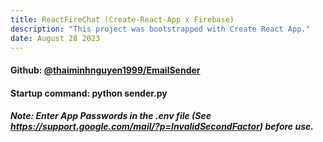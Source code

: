 ```yaml
---
title: ReactFireChat (Create-React-App x Firebase)
description: "This project was bootstrapped with Create React App."
date: August 28 2023
---
```


#### Github: [@thaiminhnguyen1999/EmailSender](https://github.com/thaiminhnguyen1999/EmailSender/)
#### Startup command: python sender.py

##### Note: Enter App Passwords in the .env file (See https://support.google.com/mail/?p=InvalidSecondFactor) before use.
